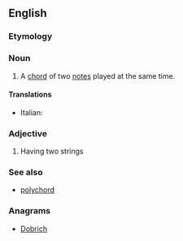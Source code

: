 ==English==

===Etymology===
{{prefix|en|bi|chord}}

===Noun===
{{en-noun}}

# {{lb|en|music}} A [[chord]] of two [[note]]s played at the same time.

====Translations====
{{trans-top|bichord}}
* Italian: {{t|it|bicordo|m}}
{{trans-mid}}
{{trans-bottom}}

===Adjective===
{{en-adj|-}}

# {{lb|en|music|of a musical instrument}} Having two strings

===See also===
* [[polychord]]

===Anagrams===
* [[Dobrich#English|Dobrich]]